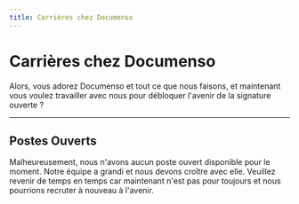 ```yaml
---
title: Carrières chez Documenso
---
```


# Carrières chez Documenso

Alors, vous adorez Documenso et tout ce que nous faisons, et maintenant vous voulez travailler avec nous pour débloquer l'avenir de la signature ouverte ?

---

## Postes Ouverts

Malheureusement, nous n'avons aucun poste ouvert disponible pour le moment. Notre équipe a grandi et nous devons croître avec elle. Veuillez revenir de temps en temps car maintenant n'est pas pour toujours et nous pourrions recruter à nouveau à l'avenir.

